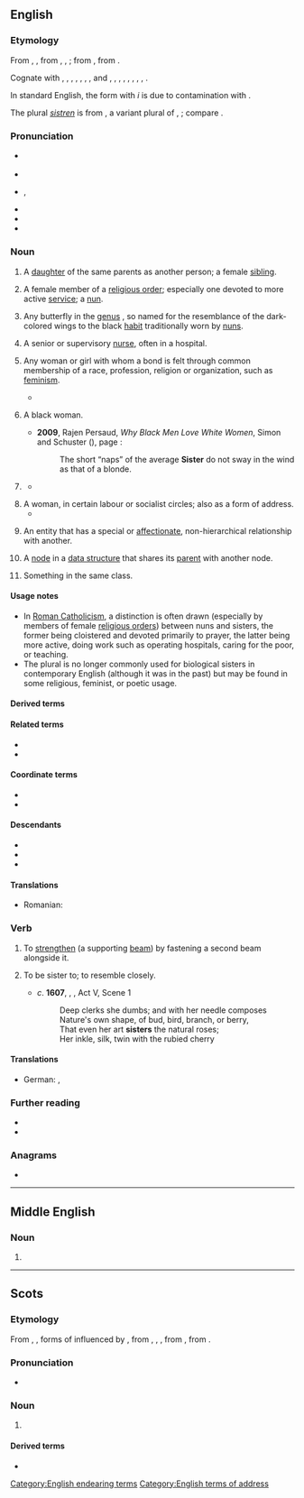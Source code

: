 {{also|Sister}}
==English==

===Etymology===
From {{inh|en|enm|sister}}, {{m|enm|suster}}, from {{inh|en|ang|swustor}}, {{m|ang|sweoster}}, {{m|ang|sweostor||sister, nun}}; from {{inh|en|gem-pro|*swestēr||sister}}, from {{inh|en|ine-pro|*swésōr||sister}}. 

Cognate with {{cog|sco|sister}}, {{m|sco|syster||sister}}, {{cog|fy|sus}}, {{m|fy|suster||sister}}, {{cog|nl|zuster||sister}}, {{cog|de|Schwester||sister}}, {{cog|nb|søster||sister}}, {{cog|nn|-}} and {{cog|sv|syster||sister}}, {{cog|is|systir||sister}}, {{cog|got|𐍃𐍅𐌹𐍃𐍄𐌰𐍂||sister}}, {{cog|la|soror||sister}}, {{cog|ru|сестра́||sister}}, {{cog|lt|sesuo||sister}}, {{cog|sq|vajzë||girl, maiden}}, {{cog|sa|स्वसृ||sister|tr=svásṛ}}, {{cog|fa|خواهر||sister|tr=xâhar}}.

In standard English, the form with ''i'' is due to contamination with {{cog|non|systir||sister}}.

<!--Moved from [[sistren]].-->The plural ''[[sistren]]'' is from {{inh|en|enm|sistren}}, a variant plural of {{m|enm|sister}}, {{m|enm|suster|t=sister}}; compare {{m|en|brethren}}.

===Pronunciation===
* {{a|RP}} {{IPA|en|/ˈsɪs.tə/}}
* {{audio|en|En-uk-sister.ogg|Audio (UK)}}
* {{a|GA}} {{enPR|sĭs'tər}}, {{IPA|en|/ˈsɪs.tɚ/}}
* {{audio|en|en-us-sister.ogg|Audio (US)}}
* {{rhymes|en|ɪstə(r)}}
* {{hyphenation|en|sis|ter}}

===Noun===
{{en-noun|s|sistren|pl2qual=archaic in most senses}}

# A [[daughter]] of the same parents as another person; a female [[sibling]].
#: {{syn|en|sis|q1=slang}}
#: {{ant|en|brother}}
#: {{hyper|en|sibling}}
#: {{ux|en|My '''sister''' is always driving me crazy.}}
# A female member of a [[religious order]]; especially one devoted to more active [[service]]; {{lb|en|informally}} a [[nun]].
#: {{syn|en|nun|sistren}}
#: {{cot|en|brother|friar|frater}}
#: {{ux|en|Michelle left behind her bank job and became a '''sister''' at the local convent.}}
# Any butterfly in the [[genus]] {{taxlink|Adelpha|genus}}, so named for the resemblance of the dark-colored wings to the black [[habit]] traditionally worn by [[nun]]s.
# {{lb|en|British}} A senior or supervisory [[nurse]], often in a hospital.
#: {{syn|en|charge nurse}}
# Any woman or girl with whom a bond is felt through common membership of a race, profession, religion or organization, such as [[feminism]].
#: {{ux|en|Connie was very close to her friend Judy and considered her to be her '''sister'''.}}
#* {{quote-song|en|year=1985|artist={{w|Eurythmics}} and {{w|Aretha Franklin}}|album=Who’s Zoomin' Who?|title=Sisters Are Doin’ It for Themselves|passage='''Sisters''' are doing it for themselves / Standing on their own two feet}}
# {{lb|en|slang|sometimes|capitalized}} A black woman.
#* '''2009''', Rajen Persaud, ''Why Black Men Love White Women'', Simon and Schuster ({{ISBN|9781416595427}}), page {{gbooks|vxpSZbw6IwkC|171}}:
#*: The short “naps” of the average '''Sister''' do not sway in the wind as that of a blonde.
# {{lb|en|informal}} {{n-g|A form of address to a woman.}}
#: {{syn|en|darling|dear|love|lady|q4=US|miss|pet|q6=northern UK}}
#* {{quote-book|1=en|year=1932|year_published=1965|author=Delos W. Lovelace|authorlink=Delos W. Lovelace|title=[[w:King Kong (1933 film)|King Kong]]|page=13|passage="Listen, '''sister'''. I've got a job for you."}}
#: {{ux|en|What’s up, '''sister'''?}}
# A woman, in certain labour or socialist circles; also as a form of address.
#* {{ux|en|Thank you, '''sister'''. I would like to thank the '''sister''' who just spoke.}}
# {{lb|en|attributively}} An entity that has a special or [[affectionate]], non-hierarchical relationship with another.
#: {{syn|en|affiliate|affiliated}}
#: {{ux|en|'''sister''' publication}}
#: {{ux|en|'''sister''' city}}
#: {{ux|en|'''sister''' projects}}
# {{lb|en|comptheory}} A [[node]] in a [[data structure]] that shares its [[parent]] with another node.
# {{lb|en|usually|attributively}} Something in the same class.
#: {{ux|en|'''sister''' ships}}
#: {{ux|en|'''sister''' facility}}

====Usage notes====
* In [[Roman Catholicism]], a distinction is often drawn (especially by members of female [[religious order]]s) between nuns and sisters, the former being cloistered and devoted primarily to prayer, the latter being more active, doing work such as operating hospitals, caring for the poor, or teaching.
* The plural {{m|en|sistren}} is no longer commonly used for biological sisters in contemporary English (although it was in the past) but may be found in some religious, feminist, or poetic usage.

====Derived terms====
{{col3|en
|big sister
|half-sister
|kid sister
|little sister
|Seven Sisters
|sis
|sissy
|sister city
|sister from another mister
|sisterhood
|sister-in-law
|sisterly
|sister ship
|stepsister
|weak sister
}}

====Related terms====
* {{l|en|sororal}}
* {{l|en|sistren}}

====Coordinate terms====
* {{l|en|brother}}
* {{l|en|brethren}}

====Descendants====
* {{desc|bor=1|afb|سِسْتَر|tr=sistər|t=female nurse}}
* {{desc|bor=1|ja|シスター|tr=shisutā}}
* {{desc|bor=1|ko|시스터}}

====Translations====
{{trans-top|woman or girl having the same parents}}
{{multitrans|data=
* Abkhaz: {{tt|ab|аеҳәшьа|sc=Cyrl}}
* Adyghe: {{tt|ady|шыпхъу}}
* Afrikaans: {{tt+|af|suster}}
* Ainu: {{qualifier|elder}} {{tt|ain|サポ|tr=sapo}}
* Akkadian: {{tt|akk|𒊩𒌆|tr=aḫātu|sc=Xsux}}
* Albanian: {{tt+|sq|motër|f}}
* Amharic: {{tt+|am|እህት|sc=Ethi}}, {{tt|am|እኅት|sc=Ethi}}
* Arabic: {{tt+|ar|أُخْت|f}}, {{tt|ar|شَقِيقَة|f}}
*: Egyptian Arabic: {{tt|arz|أخت|f|tr=ʾoḵt|sc=Arab}}
*: Gulf Arabic: {{tt|afb|اِخْت|f|tr=iḵt}}
*: Hijazi Arabic: {{tt|acw|أخت|f|tr=ʾuḵt|sc=Arab}}
* Aramaic:
*: Classical Syriac: {{tt|syc|ܚܬܐ|f|tr=ḥāṯā}}
* Archi: {{tt|aqc|дошдур|tr=došdur|sc=Cyrl}}
* Armenian: {{tt+|hy|քույր}}
*: Old Armenian: {{tt|xcl|քոյր}}
* Aromanian: {{tt|rup|sorã}}
* Ashkun: {{tt|ask|sos}}
* Assamese: {{tt|as|বা}} {{q|elder}}, {{tt|as|বাই}} {{q|elder}}, {{tt|as|বাইদেউ}} {{q|elder, polite}}, {{tt|as|ভনী}} {{q|younger}}, {{tt|as|ভণ্টী}} {{q|younger, polite}}, {{tt|as|বাই-ভনী}}
* Asturian: {{tt+|ast|hermana|f}}
* Avestan: {{tt|ae|𐬓𐬀𐬢𐬵𐬀𐬭}}
* Aymara: {{tt+|ay|kullaka}}
* Azerbaijani: {{tt+|az|bacı}}
* Baluchi: {{tt|bal|گہار|tr=guhár}}, {{tt|bal|گوہار|tr=gohár}}, {{tt|bal|وارک|tr=wárk}}
* Bashkir: {{tt|ba|апай|sc=Cyrl}}, {{tt|ba|һеңле|sc=Cyrl}}, {{tt|ba|ҡәрендәш|sc=Cyrl}}
* Basque: {{tt+|eu|arreba}} {{qualifier|of a male}}, {{tt+|eu|ahizpa}} {{qualifier|of a female}}
* Belarusian: {{tt|be|сястра́|f}}
* Bengali: {{tt|bn|বোন|sc=Beng}}, {{tt|bn|ভগিনী|sc=Beng}}
* Breton: {{tt+|br|c'hoar|f}}
* Bulgarian: {{tt+|bg|сестра́|f}}
* Burmese: {{tt+|my|အမ|sc=Mymr}} {{gloss|elder}}; {{tt+|my|ညီမ|sc=Mymr}} {{gloss|younger}}
* Buryat: {{tt|bua|эгэшэ}}, {{tt|bua|дүү басаган}}
* Catalan: {{tt+|ca|germana|f}}
* Chechen: {{tt|ce|йиша}}
* Cherokee: {{q|opposite sex of speaker}} {{t|chr|ᎤᏙ}}, {{tt|chr|ᎤᎸ|sc=Cher}}
* Chichewa: {{t-needed|ny}}
* Chinese:
*: Cantonese: {{tt|yue|姐姐|tr=ze2-4 ze2-1}} {{qualifier|elder}}, {{tt|yue|家姐|tr=gaa1 ze2-1}} {{qualifier|elder}}, {{tt|yue|妹妹|tr=mui6-4 mui6-2}} {{qualifier|younger}}, {{tt|yue|姊妹|tr=zi2 mui6}} {{qualifier|sisters}}
*: Mandarin: {{tt+|cmn|姐姐|tr=jiějie}} {{qualifier|elder}}, {{tt+|cmn|妹妹|tr=mèimei}} {{qualifier|younger}}, {{tt+|cmn|姐妹|tr=jiěmèi}} {{qualifier|female siblings}}, {{tt+|cmn|嬃}}, {{tt+|cmn|媭|tr=xū}} {{qualifier|elder, used in ancient [[w:Chu (state)|Chu]]}}, {{tt+|cmn|姊妹|tr=zǐmèi}} {{qualifier|sisters}}
*: Min Nan: {{qualifier|elder}} {{tt|nan|大姊|tr=tōa-chí}}, {{qualifier|younger sister}} {{tt+|nan|小妹|tr=sió-mōe}}, {{qualifier|sisters}} {{tt+|nan|姊妹|tr=chí-mōe}}, {{tt+|nan|阿姊|tr=a-chí}} {{qualifier|elder}}
*: Teochew: {{tt+|nan|姊妹|tr=zê2 muê7}}
* Chinook Jargon: {{tt|chn|ats}}, {{tt|chn|kahpo}}
* Chukchi: {{tt|ckt|чакыгэт|tr=čakygėt}}
* Chuvash: {{tt|cv|йӑмӑк|sc=Cyrl}} {{qualifier|elder}}, {{tt|cv|аппа|sc=Cyrl}} {{qualifier|younger}}
* Comanche: {{tt|com|patsi}}, {{tt|com|nami}}
* Coptic: {{tt|cop|ⲥⲱⲛⲉ}}
* Cornish: {{tt|kw|hwoer}}
* Crimean Tatar: {{tt|crh|apte}}, {{tt|crh|tata}}, {{tt|crh|abla}}
* Czech: {{tt+|cs|sestra|f}}
* Dalmatian: {{tt|dlm|saur|f}}, {{tt|dlm|seraur|f}}
* Danish: {{tt+|da|søster|c}}
* Dhivehi: {{tt|dv|ދައްތަ|sc=Thaa}}, {{tt|dv|ކޮއްކޮ|sc=Thaa}}
* Dutch: {{tt+|nl|zus|f}}, {{tt+|nl|zuster|f}}
* Eastern Cham: {{t-needed|cjm}}
* Eastern Mari: {{tt|chm|ака}}, {{tt|chm|шӱжар}}
* Egyptian: {{t-egy|snt|f|h=sn-n:t-B1}}
* Elfdalian: {{tt|ovd|syster|f}}
* Erzya: {{tt|myv|патя}}, {{tt|myv|сазор}}
* Esperanto: {{tt+|eo|fratino}}
* Estonian: {{tt+|et|õde}}, {{tt+|et|sõsar}}
* Evenki: {{tt|evn|экин}}
* Ewe: {{tt|ee|nɔvinyɔnu}}, {{tt|ee|daa}} {{qualifier|elder}}, {{tt|ee|tsɛ}} {{qualifier|younger}}
* Faroese: {{tt+|fo|systir|f}}
* Finnish: {{tt+|fi|sisko}}, {{tt+|fi|sisar}}
* French: {{tt+|fr|sœur|f}}
* Friulian: {{tt|fur|sûr|f}}
* Galician: {{tt|gl|irmá|f}}
* Georgian: {{tt+|ka|და}}
* German: {{tt+|de|Schwester|f}}
*: Alemannic German: {{tt|gsw|Schwöschter|f}}
* Gothic: {{tt|got|𐍃𐍅𐌹𐍃𐍄𐌰𐍂|f}}
* Greek: {{tt+|el|αδελφή|f}}, {{tt+|el|αδερφή|f}}
*: Ancient: {{tt|grc|ἀδελφή|f}}, {{q|Poetic}} {{tt|grc|κάσις|f}}
* Greenlandic: {{tt|kl|nuka}}, {{tt|kl|angaju}}, {{tt|kl|aleqa}}, {{tt|kl|naja}}
* Guaraní: {{tt|gn|eindy}} {{qualifier|of a male}}; {{tt|gn|ykéra}}, {{tt|gn|yke}} {{qualifier|elder sister of a female}}; {{tt|gn|kypy'y}} {{qualifier|younger sister of a female}}
* Gujarati: {{tt|gu|બેન}}
* Hausa: {{tt|ha|ya}}
* Hawaiian: {{tt|haw|kaikuaʻana}} {{qualifier|older sibling of same sex}}, {{tt|haw|kaikaina}} {{qualifier|younger sibling of same sex}}, {{tt|haw|kaikuahine}} {{qualifier|sister of a male}}
* Hebrew: {{tt+|he|אָחוֹת|f|tr=akhót}}
* Hindi: {{tt+|hi|बहन|f}}, {{tt+|hi|बहिन|f}}
* Hungarian: {{tt+|hu|nővér}} {{qualifier|elder}}, {{tt+|hu|húg}} {{qualifier|younger}}
* Icelandic: {{tt+|is|systir|m}}
* Ido: {{tt+|io|fratino}}
* Indonesian: {{tt+|id|saudari|f}}, {{tt|id|kakak perempuan|f}} {{qualifier|elder}}, {{tt|id|adik perempuan|f}} {{qualifier|younger}}
*: Javanese: {{tt|jv|mbak|f}} {{qualifier|elder}}, {{tt|jv|nduk|f}} {{qualifier|younger}}
*: Sundanese: {{tt|su|tétéh}} {{qualifier|elder}}, {{tt|su|raka|f}} {{qualifier|elder}}, {{tt|su|rayi}} {{qualifier|younger}}, {{tt|su|dédé|f}} {{qualifier|younger}}
* Ingrian: {{tt|izh|siar}}
* Ingush: {{tt|inh|йиша}}
* Interlingua: {{tt+|ia|soror}}
* Inupiaq: {{tt|ik|aakauraġa}}
* Iranun: {{t-needed|ill}}
* Irish: {{tt|ga|deirfiúr|f}}
*: Old Irish: {{tt|sga|siur|f}}
* Italian: {{tt+|it|sorella|f}}
* Japanese: {{tt+|ja|姉妹|tr=しまい, shimai}} {{qualifier|female siblings}}; {{tt+|ja|あね|alt=姉|tr=あね, ane}}, {{tt+|ja|お姉さん|tr=おねえさん, onēsan}} {{qualifier|elder}}; {{tt+|ja|いもうと|tr=いもうと, imōto|alt=妹}} {{qualifier|younger}}, {{tt|ja|シスター|tr=shisutā}} {{qualifier|colloquial, ironic or humorous}}
* Judeo-Arabic: {{tt|jrb|אכׄת|f|tr=ʾuxt|alt=אכׄת}}
* Kabuverdianu: {{t|kea|armun}}, {{t|kea|irmon}}
* Kalmyk: {{tt|xal|эгч}}
* Kamkata-viri: {{tt|bsh|sus}}
* Kannada: {{tt+|kn|ಅಕ್ಕ|sc=Knda}} {{qualifier|elder sister}}, {{tt+|kn|ತಂಗಿ|sc=Knda}} {{qualifier|younger sister}}
* Karachay-Balkar: {{tt|krc|эгеч}}
* Karelian: {{tt|krl|sizär}}, {{tt|krl|čikko}}
* Kashubian: {{tt|csb|sostra|f}}
* Kazakh: {{qualifier|elder}} {{tt+|kk|апа|sc=Cyrl}}, {{tt|kk|әпеке}}, {{qualifier|colloquial}} {{tt|kk|әпке}}, {{qualifier|younger}} {{tt|kk|сіңлі|sc=Cyrl}}, {{tt|kk|қарындас}}
* Khmer: {{qualifier|elder}} {{tt|km|បងស្រី}}, {{qualifier|younger}} {{tt|km|ប្អូនស្រី}}, {{tt+|km|ភគិនី}}
* Kikai: {{tt|kzg|しだ|tr=shida}} {{qualifier|older}}
* Komi-Permyak: {{tt|koi|чой}}
* Korean: {{tt+|ko|자매}}, {{qualifier|elder, of a male}} {{tt+|ko|누나}}, {{qualifier|elder, of a female}} {{tt+|ko|언니}}, {{qualifier|younger}} {{tt+|ko|여동생}}, {{qualifier|younger sibling, both genders}} {{tt+|ko|동생}}, {{tt|ko|시스터}} {{qualifier|colloquial, ironic or humorous}}, {{tt+|ko|누이}}
* Kumyk: {{tt|kum|къызкъардаш}}, {{tt|kum|иза}} {{qualifier|dialectal}}
* Kunigami: {{tt|xug|しじゃー|tr=shijā}} {{qualifier|older}}
* Kurdish:
*: Central Kurdish: {{tt+|ckb|خوشک}}
*: Laki: {{tt+|lki|خوە}}
*: Northern Kurdish: {{tt+|kmr|xuşk|f}}, {{tt+|kmr|xwişk|f}}, {{tt+|kmr|xweh|f}}
*: Southern Kurdish: {{tt|sdh|خوەیشک}}
* Kyrgyz: {{qualifier|elder}} {{tt+|ky|эже|sc=Cyrl}}, {{qualifier|younger}} {{tt+|ky|карындаш|sc=Cyrl}}
* Lao: {{qualifier|elder}} {{tt|lo|ເອື້ອຍ}}, {{qualifier|younger}} {{tt|lo|ນ້ອງສາວ}}
* Latgalian: {{tt|ltg|muosa}}
* Latin: {{tt+|la|soror|f}}
* Latvian: {{tt+|lv|māsa|f}}
* Laz: {{tt|lzz|და}}
* Lithuanian: {{tt+|lt|sesuo}}
* Livonian: {{t|liv|sõzār }}
* Low German: {{tt+|nds|Süster|f}}, {{tt+|nds|Swester|f}}
* Luxembourgish: {{tt+|lb|Schwëster|f}}
* Macedonian: {{tt+|mk|се́стра|f}}
* Maguindanao: {{t-needed|mdh}}
* Malagasy: {{tt+|mg|anabavy}}
* Malay: {{qualifier|older}} {{tt+|ms|kakak}}, {{qualifier|younger}} {{tt|ms|adik perempuan}}
* Malayalam: {{tt+|ml|സഹോദരി|sc=Mlym}}, {{qualifier|elder}} {{tt+|ml|ചേച്ചി|sc=Mlym}}
{{trans-mid}}
* Maltese: {{tt+|mt|oħt|f}}
* Manchu: {{tt|mnc|ᡝᠶᡠᠨ}} {{q|elder}}, {{tt|mnc|ᠨᠣᠨ}} {{q|younger}}
* Maore Comorian: {{tt|swb|mwananya|c1|c2}}, {{tt|swb|mwananya mutru-mama|c1|c2}}
* Maori: {{tt|mi|tuahine}} {{qualifier|of a male}}, {{tt|mi|tuakana}} {{qualifier|elder, of a female}}, {{tt|mi|teina}} {{qualifier|younger, of a female}}
* Maranao: {{t-needed|mrw}}
* Marathi: {{tt|mr|बहीण|f|sc=Deva}} {{q|any age}}
* Middle English: {{tt|enm|suster}}
* Minangkabau: {{qualifier|elder}} {{tt|min|uni}}, {{tt+|min|akak}}, {{tt+|min|kakak}}, {{qualifier|younger}} {{tt|min|adiak padusi}}
* Mingrelian: {{tt|xmf|და}}
* Mirandese: {{tt|mwl|armana}}
* Miyako: {{qualifier|older}} {{tt|mvi|すざ|tr=suza}}
* Moksha: {{tt|mdf|сазор}}, {{tt|mdf|ака}}
* Mon: {{t-needed|mnw}}
* Mongolian: {{qualifier|elder}} {{tt+|mn|эгч|sc=Cyrl}}, {{tt|mn|охин дүү}} {{qualifier|younger}}
* Mwali Comorian: {{tt|wlc|mwananya|c1|c2}}
* Mòcheno: {{tt|mhn|schbester|f}}
* Nahuatl: {{tt|nah|cihuācnīuhtli}}, {{tt|nah|siuakniutli}}
* Nama: {{tt|naq|ǃgasas}}
* Navajo: {{tt|nv|adeezhí}}, {{tt|nv|hádí}}
* Neapolitan: {{tt|nap|sora|f}}
* Nepali: {{tt+|ne|दिदी|f|sc=Deva}}, {{tt+|ne|बहिनी|f|sc=Deva}}
* Ngazidja Comorian: {{tt|zdj|mwananya|c1|c2}}
* Nivkh: {{tt|niv|нанак|sc=Cyrl}}, {{tt|niv|нанака|sc=Cyrl}}
* Norman: {{tt|nrf|soeu|f}}
* North Frisian: {{qualifier|Mooring}} {{tt|frr|söster|f}}; {{qualifier|Föhr-Amrum}} {{tt|frr|saster|f}}
* Northern Amami-Oshima: {{tt|ryn|せざ|tr=seza}} {{qualifier|older}}
* Northern Sami: {{tt|se|oabbá}}
* Norwegian: {{tt+|no|søster|c}}, {{tt|no|storesøster}} {{qualifier|elder}}, {{tt|no|lillesøster}} {{qualifier|younger}}
* Occitan: {{tt+|oc|sòrre|f}}
* Ojibwe: {{tt|oj|nishiime}} {{qualifier|my younger sister}}, {{tt|oj|nimisenh}} {{qualifier|my older sister}}
* Old Church Slavonic:
*: Cyrillic: {{tt|cu|сестра|f}}
*: Glagolitic: {{tt|cu|ⱄⰵⱄⱅⱃⰰ|f}}
* Old Danish: {{tt|gmq-oda|systær}}
* Old East Slavic: {{tt|orv|сестра|f}}
* Old English: {{tt|ang|sweoster|f}}, {{tt|ang|sweostor|f}}
* Old Frisian: {{tt|ofs|swester|f}}
* Old Prussian: {{tt|prg|swestro|f}}
* Okinawan: {{tt|ryu|しーじゃ|tr=shīja}} {{qualifier|older}}, {{tt|ryu|をぅない|tr=wunai}} {{qualifier|of a male}}
* Oki-No-Erabu: {{tt|okn|しだ|tr=shida}} {{qualifier|older}}
* Oriya: {{tt+|or|ଭଉଣୀ}}
* Oromo: {{t|om|obboleettii}}
* Ossetian:
*: Digor: {{tt|os|хуӕрӕ|sc=Cyrl}}
*: Iron: {{tt|os|хо|sc=Cyrl}}
* Pali: {{tt|pi|bhaginī|f}}
* Pashto: {{tt+|ps|خور|f|tr=xor}}
* Persian: {{tt+|fa|خواهر|tr=xâhar}}, {{tt+|fa|همشیره|tr=hamšire}}, {{tt+|fa|اخت|tr=oxt}}
* Phoenician: {{tt|phn|𐤀𐤇𐤕}}
* Plautdietsch: {{tt|pdt|Sesta|f}}
* Polabian: {{tt|pox|sestră|f}}
* Polish: {{tt+|pl|siostra|f}}
* Portuguese: {{tt+|pt|irmã|f}}
* Prasuni: {{tt|prn|sūsu}}
* Proto-Norse: {{tt|gmq-pro|ᛊᚹᛖᛊᛏᚨᚱ|f}}
* Punjabi: {{tt|pa|ਭੈਣ|sc=Guru}}
* Quechua: {{tt|qu|ñaña}}, {{tt|qu|pani}}
* Rajasthani: {{t-needed|raj}}
* Rohingya: {{t-needed|rhg}}
* Romani: {{tt|rom|phen|f}}
* Romanian: {{tt+|ro|soră|f}}, {{tt+|ro|surori|f-p}}
* Romansch: {{tt|rm|sora|f}}, {{tt|rm|sour}}
* Russian: {{tt+|ru|сестра́|f}}, {{tt+|ru|сестри́ца|f}} {{qualifier|colloquial}}, {{tt+|ru|сестри́чка|f}} {{qualifier|colloquial, little sis}}
* Rusyn: {{tt|rue|сестра́|f}}
* Sanskrit: {{tt+|sa|स्वसृ|tr=svásṛ|f}}, {{tt+|sa|भगिनी|f}}
* Sardinian: {{tt|sc|sorre}}, {{tt|sc|sorri}}
* Scots: {{tt|sco|sister}}
* Scottish Gaelic: {{tt+|gd|piuthar|f}}
* Serbo-Croatian:
*: Cyrillic: {{tt|sh|сестра|f|sc=Cyrl}}
*: Roman: {{tt+|sh|sestra|f}}
* Sicilian: {{tt+|scn|soru|f}}
* Sikkimese: {{t-needed|sip}}
* Silesian: {{tt|szl|šwestera|f}}
* Sindhi: {{tt+|sd|ڀيڻ|tr=bhēṇa|alt=ڀيڻَ|sc=sd-Arab}}, {{tt|sd|ديدي|tr=dīdī|alt=ديِديِ|sc=sd-Arab}}
* Sinhalese: {{qualifier|elder}} {{tt|si|අක්‍කා}}, {{qualifier|younger}} {{tt|si|නංගි}}
* Slovak: {{tt+|sk|sestra|f}}
* Slovene: {{tt+|sl|sestra|f}}
* Somali: {{tt|so|walaal}}, {{tt|so|huunno}}
* Sorbian:
*: Lower Sorbian: {{tt|dsb|sotša|f}}
*: Upper Sorbian: {{tt|hsb|sotra|f}}
* Southern Amami-Oshima: {{tt|ams|すぃだ|tr=sïda}} {{qualifier|older}}
* Spanish: {{tt+|es|hermana|f}}
* Swahili: {{tt+|sw|dada}}, {{tt|sw|umbu|c5|c6}}
* Swedish: {{tt+|sv|syster|c}}
* Sylheti: {{t-needed|syl}}
* Tajik: {{tt+|tg|хоҳар|sc=Cyrl}}, {{tt|tg|ҳамшира}}, {{tt|tg|ухт}}
* Tamil: {{tt+|ta|அக்கா}} {{qualifier|elder}}, {{tt+|ta|தங்கை}} (younger), {{tt+|ta|சகோதரி}}
* Taos: {{tt|twf|p’àyu’úna}} {{qualifier|younger}}, {{tt|twf|tùtúna}} {{qualifier|elder}}
* Tatar: {{qualifier|elder}} {{tt+|tt|апа|sc=Cyrl}}, {{qualifier|younger}} {{tt+|tt|сеңел|sc=Cyrl}}, {{tt|tt|кыз кардәш|sc=Cyrl}}
* Tausug: {{t-needed|tsg}}
* Telugu: {{tt+|te|సోదరి}}, {{tt+|te|అక్క}}, {{tt+|te|అక్కయ్య}} {{qualifier|elder}}, {{tt+|te|చెల్లి}}, {{tt+|te|చెల్లెలు}} {{qualifier|younger}}
* Thai: {{qualifier|elder}} {{tt|th|พี่สาว}}, {{qualifier|younger}} {{tt+|th|น้องสาว}}
* Tibetan: {{tt|bo|ཨ་ཅག}}, {{tt|bo|ནུ་མོ}}
* Tigrinya: {{tt|ti|ሓብቲ}}
* Tocharian A: {{tt|xto|ṣar}}
* Tocharian B: {{tt|txb|ṣer}}
* Toku-No-Shima: {{tt|tkn|すぃーだ|tr=sï̄da}} {{qualifier|older}}
* Tupinambá: {{tt|tpn|endyra}} {{qualifier|of a male}}; {{tt|tpn|ykera}} {{qualifier|older sister of a female}}; {{tt|tpn|pyky'yra}} {{qualifier|younger sister of a female}}
* Turkish: {{tt+|tr|abla}} {{qualifier|elder}}, {{tt+|tr|kız kardeş}}, {{tt+|tr|bacı}}, {{tt+|tr|aba}} {{qualifier|colloquial, or humorous}}, {{tt+|tr|hemşire}} {{qualifier|archaic}}, {{tt|tr|simil}}
* Turkmen: {{tt|tk|uýa}}, {{tt|tk|ejeke}}
* Turoyo: {{tt|tru|ܚܬܐ|tr=ḥoṯo}}
* Tuvan: {{tt|tyv|угба}}, {{tt|tyv|дуңма}}
* Udmurt: {{tt|udm|апа}}, {{tt|udm|апай}}, {{tt|udm|сузэр}}
* Ugaritic: {{tt|uga|𐎀𐎃𐎚|tr=ảḫt|sc=Ugar}}
* Ukrainian: {{tt+|uk|сестра́|f}}
* Urdu: {{tt|ur|بہن|f|tr=bahan, bahin}}
* Uyghur: {{qualifier|younger}} {{tt+|ug|سىڭىل|sc=ug-Arab}}, {{tt+|ug|ئاچا}}, {{tt|ug|ھەدە}}
* Uzbek: {{tt+|uz|opa}}, {{tt+|uz|singil}}
* Venetian: {{tt|vec|soreła|f}}, {{tt|vec|sorela}}
* Vietnamese: {{tt+|vi|chị}} or {{tt+|vi|chị gái}} {{qualifier|elder}}, {{tt+|vi|em gái}} {{qualifier|younger}}, {{tt+|vi|em}} {{qualifier|younger sibling - brother or sister}}<!-- couldn't find confirmation for this, must be South Vietnam {{tt+|vi|chế}} -->
* Vilamovian: {{tt|wym|syster}}
* Volapük: {{tt+|vo|sör}}, {{qualifier|♂♀}} {{tt+|vo|gem}}, {{qualifier|♀}} {{tt+|vo|jigem}}, {{tt|vo|jiblod}}
* Votic: {{tt|vot|sõzar}}
* Võro: {{tt|vro|sõssar'}}
* Waigali: {{tt|wbk|sos}}
* Walloon: {{tt+|wa|sour|f}}
* Welsh: {{tt+|cy|chwaer|f}}, {{tt+|cy|chwiorydd|f-p}}
* West Frisian: {{tt|fy|sus}}
* Western Cham: {{t-needed|cja}}
* Wolof: {{tt|wo|mag ju jigéen}}, {{tt|wo|rakk ju jigéen}}
* Xhosa: {{tt|xh|idade}}, {{tt|xh|usisi}}
* Yaeyama: {{tt|rys|しじゃ|tr=shija}} {{qualifier|older}}
* Yagara: {{tt|yxg|dad jeen}}
* Yagnobi: {{tt|yai|хор}}
* Yakan: {{t-needed|yka}}
* Yakut: {{tt|sah|аҕас|sc=Cyrl}}, {{tt|sah|балыс|sc=Cyrl}}
* Yiddish: {{tt|yi|שוועסטער|f}}
* Yonaguni: {{tt|yoi|すだ|tr=suda}} {{qualifier|older}}
* Yoron: {{tt|yox|しだび|tr=shidabi}} {{qualifier|older}}
* Yoruba: {{tt|yo|é̩gbo̩n obìnrin}}, {{tt|yo|àbúrò obìnrin}}
* Yámana: {{tt|yag|way-kipa}}
* Zazaki: {{tt+|zza|way}}, {{tt|zza|wayık}}
* Zhuang: {{tt|za|beix}}, {{tt|za|beixmbwk}}, {{tt|za|beixsau}} {{qualifier|older}}, {{tt|za|nuengx}}, {{tt|za|dahnuengx}} {{qualifier|younger}}
* Zulu: {{tt+|zu|udade}}, {{tt+|zu|usisi}}
{{trans-bottom}}

{{trans-top|a nun; a female member of a religious community}}
* Afrikaans: {{tt+|af|suster}}
* Armenian: {{tt+|hy|քույր}}
* Belarusian: {{tt|be|сястра́|f}}
* Breton: {{tt+|br|c'hoar|f}}, {{tt|br|seurez|f}}
* Bulgarian: {{tt+|bg|сестра́|f}}
* Catalan: {{tt+|ca|germana|f}}, {{tt+|ca|sor|f}} {{qualifier|title}}
* Czech: {{tt+|cs|sestra|f}}
* Danish: {{tt+|da|nonne|c}}, {{tt+|da|søster}}
* Dutch: {{tt+|nl|zus|f}}, {{tt+|nl|zuster|f}}, {{tt|nl|kloosterzuster}}, {{tt+|nl|non}}
* Esperanto: {{tt+|eo|fratino}}, {{tt|eo|fratulino}}
* Estonian: {{tt+|et|õde}}
* Faroese: {{tt|fo|nunna|f}}, {{tt+|fo|systir|f}}
* Finnish: {{tt+|fi|sisar}}
* French: {{tt+|fr|sœur|f}}, {{tt+|fr|nonne|f}}, {{tt+|fr|religieuse|f}}, {{tt+|fr|bonne sœur|f}}
* Galician: {{tt|gl|irmá|f}}, {{tt|gl|sor|f}} {{qualifier|title}}
* German: {{tt+|de|Schwester|f}}, {{tt+|de|Nonne|f}}
* Greek: {{tt+|el|αδελφή|f}}
* Hebrew: {{tt+|he|אָחוֹת|tr=akhót|f}}
* Hungarian: {{tt+|hu|apáca}}, {{tt+|hu|nővér}}
* Indonesian: {{tt+|id|suster|f}}, {{tt+|id|biarawati}}
* Irish: {{tt|ga|siúr|f}}
* Italian: {{tt+|it|sorella|f}}, {{tt+|it|suora|f}}
* Japanese: {{tt|ja|修道女|tr=しゅうどうじょ, shūdōjo}}, {{tt|ja|シスター|tr=shisutā}}
{{trans-mid}}
* Korean: {{tt+|ko|수녀}}
* Latvian: {{tt+|lv|māsa|f}}
* Maltese: {{tt+|mt|soru|f}}
* Middle English: {{tt|enm|suster}}
* Persian: {{tt+|fa|خواهر|tr=xâhar}}
* Polish: {{tt+|pl|siostra|f}}
* Portuguese: {{tt+|pt|irmã|f}}, {{tt+|pt|soror|f}} {{qualifier|title}}
* Romanian: {{tt+|ro|călugăriță|f}}
* Russian: {{tt+|ru|сестра́|f}}
* Serbo-Croatian:
*: Cyrillic: {{tt|sh|сестра|f}}
*: Roman: {{tt+|sh|sestra|f}}
* Slovak: {{tt+|sk|sestra|f}}
* Slovene: {{tt+|sl|sestra|f}}
* Spanish: {{tt+|es|hermana|f}}, {{tt+|es|sor|f}} {{qualifier|title}}
* Swedish: {{tt+|sv|syster|c}}
* Telugu: {{tt+|te|సహోదరి}}
* Turkish: {{tt+|tr|rahibe}}
* Ukrainian: {{tt+|uk|сестра́|f}}
* Volapük: {{qualifier|♂♀}} {{tt+|vo|kleudan}}, {{qualifier|♂}} {{tt+|vo|hikleudan}}, {{qualifier|♀}} {{tt+|vo|jikleudan}}, {{qualifier|♂♀}} {{tt+|vo|rodan}}, {{qualifier|♂}} {{tt+|vo|hirodan}}, {{qualifier|♀}} {{tt+|vo|jirodan}}, {{qualifier|teaching ♂♀}} {{tt|vo|tidakleudan}}, {{qualifier|teaching ♂}} {{tt|vo|tidahikleudan}} {{qualifier|teaching ♀}} {{tt|vo|tidajikleudan}}
* Zazaki: {{tt|zza|rahiba}}
{{trans-bottom}}

{{trans-top|senior nurse}}
* Afrikaans: {{tt+|af|suster}}
* Armenian: {{tt+|hy|բուժքույր}}
* Breton: {{tt+|br|klañvdiourez|f}}
* Bulgarian: {{tt|bg|медицинска сестра|f}}
* Catalan: {{tt+|ca|infermera|f}}
* Czech: {{tt+|cs|sestra|f}}
* Danish: {{tt|da|afdelingssygeplejerske|c}}
* Dutch: {{tt+|nl|zuster|f}}, {{tt+|nl|verpleegster}}
* Esperanto: {{tt|eo|flegistino}}
* Finnish: {{tt+|fi|sairaanhoitajatar}}
* French: {{tt+|fr|infirmière|f}}
* German: {{tt+|de|Schwester|f}}, {{tt+|de|Krankenschwester|f}}
* Greek: {{tt+|el|αδελφή|f}}
{{trans-mid}}
* Hebrew: {{tt+|he|אָחוֹת|tr=akhót|f}}
* Hungarian: {{tt+|hu|ápolónő}}, {{tt+|hu|nővér}}
* Interlingua: {{tt+|ia|infirmera}}
* Latvian: {{tt+|lv|māsa|f}}, {{tt|lv|māsiņa|f}}, {{tt|lv|medmāsa}}
* Polish: {{tt+|pl|siostra|f}}
* Portuguese: {{tt+|pt|enfermeira|f}}
* Russian: {{tt+|ru|медсестра́|f}}, {{tt+|ru|сестра́|f}}
* Slovak: {{tt+|sk|sestra|f}}, {{tt|sk|sestrička}} (''lit. little sister'')
* Slovene: (medicinska) {{tt+|sl|sestra|f}}
* Swedish: {{tt+|sv|sjuksköterska|c}}, {{tt+|sv|sjuksyster|c}}, {{tt+|sv|syster|c}}
* Turkish: {{tt+|tr|hemşire}}
* Zazaki: {{tt|zza|hemsira}}
{{trans-bottom}}

{{trans-top|any woman or girl with whom a bond is felt}}
* Afrikaans: {{tt+|af|suster}}
* Arabic: {{tt+|ar|أخت|f|tr=ʾuḵt}}
* Armenian: {{tt+|hy|քույր}}
* Catalan: {{tt+|ca|germana|f}}
* Danish: {{tt+|da|søster|c}}
* Finnish: {{tt+|fi|sisar}}
* French: {{tt+|fr|sœur|f}}
* German: {{tt+|de|Schwester|f}}
* Greek: {{tt+|el|αδελφή|f}}
{{trans-mid}}
* Hebrew: {{tt+|he|אָחוֹת|tr=akhót|f}}
* Kurdish:
*: Central Kurdish: {{tt+|ckb|خوشک}}
* Middle English: {{tt|enm|suster}}
* Russian: {{tt+|ru|сестра́|f}}
* Spanish: {{tt+|es|hermana|f}}
* Swedish: {{tt+|sv|medsyster}}
* Turkish: {{tt+|tr|bacı}}, {{tt+|tr|abla}} {{qualifier|rude due to the implication of the woman being the older party}}
* Zazaki: {{tt+|zza|way}}, {{tt|zza|vay}}, {{tt+|zza|va}}
{{trans-bottom}}

{{trans-top|black woman}}
* Bulgarian: {{tt|bg|[[чернокож]]а [[жена]]|f}}
* Catalan: {{tt+|ca|germana|f}}
* Hebrew: {{tt+|he|אָחוֹת|tr=akhót|f}}
{{trans-mid}}
* Turkish: {{tt|tr|arapbacı}} {{qualifier|offensive}}
* Zazaki: {{tt|zza|ciniya siya}}
{{trans-bottom}}

{{trans-top|form of address to a woman}}
* German: {{tt+|de|Schwester|f}}
* Kurdish:
*: Central Kurdish: {{tt|ckb|خوشکە}}
{{trans-mid}}
* Turkish: {{tt+|tr|bacı}}, {{tt+|tr|abla}} {{qualifier|rude due to the implication of the woman being the older party}}
{{trans-bottom}}

{{trans-top|attributively: of an entity that has a special relationship with another}}
* German: {{tt|de|[[Schwester]]-}}, {{tt|de|[[Partner]]-}}
* Greek: {{tt+|el|αδελφή|f}}
* Japanese: {{tt+|ja|姉妹|alt=姉妹〜|tr=shimai-}}
* Polish: {{tt|pl|siostrzany}}
{{trans-mid}}
* Spanish: {{tt+|es|hermano|m}}, {{tt+|es|hermana|f}}
* Turkish: {{tt+|tr|kardeş}}
* Zazaki: {{tt|zza|wayek}}
}}<!-- close {{multitrans}} -->
{{trans-bottom}}

{{checktrans-top}}
* Romanian: {{t+check|ro|soră|f}}
{{trans-mid}}
{{trans-bottom}}

===Verb===
{{en-verb}}

# {{lb|en|transitive|construction}} To [[strengthen]] (a supporting [[beam]]) by fastening a second beam alongside it.
#: {{ux|en|I’m trying to correct my sagging floor by '''sistering''' the joists.}}
# {{lb|en|obsolete|transitive}} To be sister to; to resemble closely.
#* ''c''. '''1607''', {{w|William Shakespeare}}, ''{{w|Pericles, Prince of Tyre}}'', Act V, Scene 1
#*: Deep clerks she dumbs; and with her needle composes
#*: Nature's own shape, of bud, bird, branch, or berry,
#*: That even her art '''sisters''' the natural roses;
#*: Her inkle, silk, twin with the rubied cherry

====Translations====
{{trans-top|strengthen by fastening a second beam alongside}}
* German: {{t|de|aufdoppeln}}, {{t+|de|verstärken}}
{{trans-mid}}
{{trans-bottom}}

{{trans-top|to resemble closely}}
{{trans-mid}}
{{trans-bottom}}

===Further reading===
* {{projectlink|wikipedia|Sister (disambiguation)}}
* {{Wikisource1911Enc Citation|sister}}

{{C|en|Female family members|Nymphalid butterflies}}

===Anagrams===
* {{anagrams|en|a=eirsst|Istres|Reists|reists|resist|resits|restis|risest}}

[[Category:English endearing terms]]
[[Category:English terms of address]]
{{cln|en|nouns with irregular plurals}}

----

==Middle English==

===Noun===
{{head|enm|noun}}

# {{alt form|enm|suster}}

----

==Scots==

===Etymology===
From {{inh|sco|enm|sister}}, {{m|enm|syster}}, forms of {{m|enm|suster}} influenced by {{cog|non|systir}}, from {{inh|sco|ang|sweostor}}, {{m|ang|swustor}}, {{m|ang|sweoster}}, from {{inh|sco|gem-pro|*swestēr}}, from {{inh|sco|ine-pro|*swésōr}}.

===Pronunciation===
* {{IPA|sco|[ˈsɪstər]}}

===Noun===
{{sco-noun|pl=sisteris}}

# {{l|en|sister}}

====Derived terms====
* {{l|sco|guid-sister}}

{{topics|sco|Family|Female}}